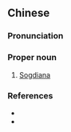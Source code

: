 ==Chinese==
{{zh-forms}}

===Pronunciation===
{{zh-pron
|m=Sùtè
|cat=pn
}}

===Proper noun===
{{zh-proper noun}}

# [[Sogdiana]]

===References===
* {{pedialite|粟特|lang=zh}}
* {{pedialite|Sogdiana}}